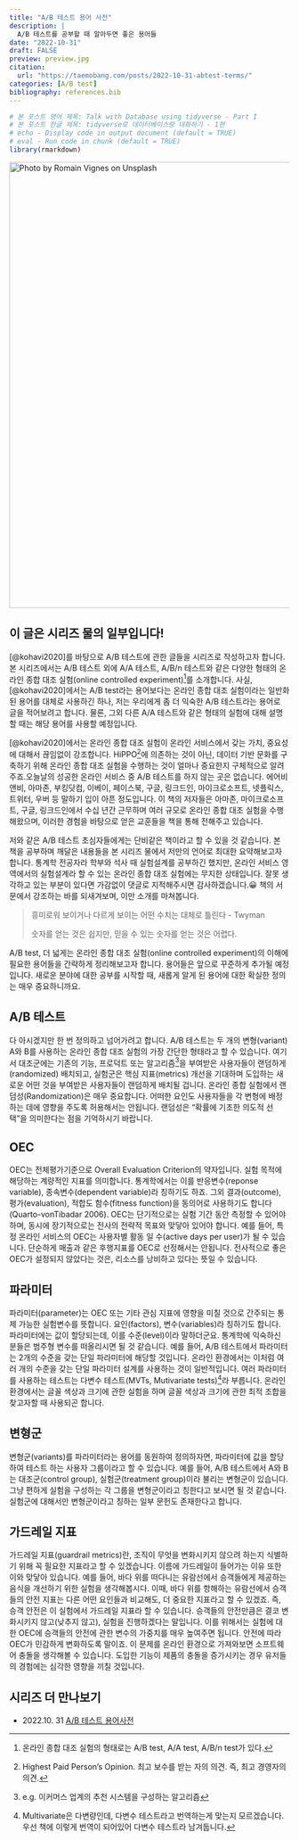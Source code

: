 ```yaml
---
title: "A/B 테스트 용어 사전"
description: |
  A/B 테스트를 공부할 때 알아두면 좋은 용어들
date: "2022-10-31"
draft: FALSE
preview: preview.jpg
citation:
  url: "https://taemobang.com/posts/2022-10-31-abtest-terms/"
categories: [A/B test]
bibliography: references.bib
---
```


```r
# 본 포스트 영어 제목: Talk with Database using tidyverse - Part I
# 본 포스트 한글 제목: tidyverse로 데이터베이스랑 대화하기 - 1편
# echo - Display code in output document (default = TRUE)
# eval - Run code in chunk (default = TRUE)
library(rmarkdown)
```

[![Photo by Romain Vignes on Unsplash](preview.jpg){width="800"}](https://unsplash.com/photos/ywqa9IZB-dU?utm_source=unsplash&utm_medium=referral&utm_content=creditShareLink)

::: {.callout-tip collapse="true"}
## 이 글은 시리즈 물의 일부입니다!

[@kohavi2020]를 바탕으로 A/B 테스트에 관한 글들을 시리즈로 작성하고자 합니다. 본 시리즈에서는 A/B 테스트 외에 A/A 테스트, A/B/n 테스트와 같은 다양한 형태의 온라인 종합 대조 실험(online controlled experiment)[^1]를 소개합니다. 사실, [@kohavi2020]에서는 A/B test라는 용어보다는 온라인 종합 대조 실험이라는 일반화된 용어를 대체로 사용하긴 하나, 저는 우리에게 좀 더 익숙한 A/B 테스트라는 용어로 글을 적어보려고 합니다. 물론, 그외 다른 A/A 테스트와 같은 형태의 실험에 대해 설명할 때는 해당 용어를 사용할 예정입니다.

[@kohavi2020]에서는 온라인 종합 대조 실험이 온라인 서비스에서 갖는 가치, 중요성에 대해서 끊임없이 강조합니다. HiPPO[^2]에 의존하는 것이 아닌, 데이터 기반 문화를 구축하기 위해 온라인 종합 대조 실험을 수행하는 것이 얼마나 중요한지 구체적으로 알려주죠.오늘날의 성공한 온라인 서비스 중 A/B 테스트를 하지 않는 곳은 없습니다. 에어비앤비, 아마존, 부킹닷컴, 이베이, 페이스북, 구글, 링크드인, 마이크로소프트, 넷플릭스, 트위터, 우버 등 말하기 입이 아픈 정도입니다. 이 책의 저자들은 아마존, 마이크로소프트, 구글, 링크드인에서 수십 년간 근무하며 여러 규모로 온라인 종합 대조 실험을 수행해왔으며, 이러한 경험을 바탕으로 얻은 교훈들을 책을 통해 전해주고 있습니다.

저와 같은 A/B 테스트 초심자들에게는 단비같은 책이라고 할 수 있을 것 같습니다. 본 책을 공부하며 깨달은 내용들을 본 시리즈 물에서 저만의 언어로 최대한 요약해보고자 합니다. 통계학 전공자라 학부와 석사 때 실험설계를 공부하긴 했지만, 온라인 서비스 영역에서의 실험설계라 할 수 있는 온라인 종합 대조 실험에는 무지한 상태입니다. 잘못 생각하고 있는 부분이 있다면 가감없이 댓글로 지적해주시면 감사하겠습니다.😀 책의 서문에서 강조하는 바를 되새겨보며, 이만 소개를 마쳐봅니다.

> 흥미로워 보이거나 다르게 보이는 어떤 수치는 대체로 틀린다 - Twyman
>
> 숫자를 얻는 것은 쉽지만, 믿을 수 있는 숫자를 얻는 것은 어렵다.
:::

[^1]: 온라인 종합 대조 실험의 형태로는 A/B test, A/A test, A/B/n test가 있다.

[^2]: Highest Paid Person's Opinion. 최고 보수를 받는 자의 의견. 즉, 최고 경영자의 의견.

A/B test, 더 넓게는 온라인 종합 대조 실험(online controlled experiment)의 이해에 필요한 용어들을 간략하게 정리해보고자 합니다. 용어들은 앞으로 꾸준하게 추가될 예정입니다. 새로운 분야에 대한 공부를 시작할 때, 새롭게 알게 된 용어에 대한 확실한 정의는 매우 중요하니까요.

## A/B 테스트

다 아시겠지만 한 번 정의하고 넘어가려고 합니다. A/B 테스트는 두 개의 변형(variant) A와 B를 사용하는 온라인 종합 대조 실험의 가장 간단한 형태라고 할 수 있습니다. 여기서 대조군에는 기존의 기능, 프로덕트 또는 알고리즘[^3]을 부여받은 사용자들이 랜덤하게(randomized) 배치되고, 실험군은 핵심 지표(metrics) 개선을 기대하며 도입하는 새로운 어떤 것을 부여받은 사용자들이 랜덤하게 배치될 겁니다. 온라인 종합 실험에서 랜덤성(Randomization)은 매우 중요합니다. 어떠한 요인도 사용자들을 각 변형에 배정하는 데에 영향을 주도록 허용해서는 안됩니다. 랜덤성은 "확률에 기초한 의도적 선택"을 의미한다는 점을 기억하시기 바랍니다.

[^3]: e.g. 이커머스 업계의 추천 시스템을 구성하는 알고리즘

## OEC

OEC는 전체평가기준으로 Overall Evaluation Criterion의 약자입니다. 실험 목적에 해당하는 계량적인 지표를 의미합니다. 통계학에서는 이를 반응변수(reponse variable), 종속변수(dependent variable)라 칭하기도 하죠. 그외 결과(outcome), 평가(evaluation), 적합도 함수(fitness function)을 동의어로 사용하기도 합니다(Quarto-vonTibadar 2006). OEC는 단기적으로는 실험 기간 동안 측정할 수 있어야하며, 동시에 장기적으로는 전사의 전략적 목표와 맞닿아 있어야 합니다. 예를 들어, 특정 온라인 서비스의 OEC는 사용자별 활동 일 수(active days per user)가 될 수 있습니다. 단순하게 매출과 같은 후행지표를 OEC로 선정해서는 안됩니다. 전사적으로 좋은 OEC가 설정되지 않았다는 것은, 리소스를 낭비하고 있다는 뜻일 수 있습니다.

## 파라미터

파라미터(parameter)는 OEC 또는 기타 관심 지표에 영향을 미칠 것으로 간주되는 통제 가능한 실험변수를 뜻합니다. 요인(factors), 변수(variables)라 칭하기도 합니다. 파라미터에는 값이 할당되는데, 이를 수준(level)이라 말하더군요. 통계학에 익숙하신 분들은 범주형 변수를 떠올리시면 될 것 같습니다. 예를 들어, A/B 테스트에서 파라미터는 2개의 수준을 갖는 단일 파라미터에 해당할 것입니다. 온라인 환경에서는 이처럼 여러 개의 수준을 갖는 단일 파라미터 설계를 사용하는 것이 일반적입니다. 여러 파라미터를 사용하는 테스트는 다변수 테스트(MVTs, Mutivariate tests)[^4]라 부릅니다. 온라인 환경에서는 글꼴 색상과 크기에 관한 실험을 하며 글꼴 색상과 크기에 관한 최적 조합을 찾고자할 때 사용되곤 합니다.

[^4]: Multivariate은 다변량인데, 다변수 테스트라고 번역하는게 맞는지 모르겠습니다. 우선 책에 이렇게 번역이 되어있어 다변수 테스트라 남겨둡니다.

## 변형군

변형군(variants)를 파라미터라는 용어를 동원하여 정의하자면, 파라미터에 값을 할당하여 테스트 하는 사용자 그룹이라고 할 수 있습니다. 예를 들어, A/B 테스트에서 A와 B는 대조군(control group), 실험군(treatment group)이라 불리는 변형군이 있습니다. 그냥 편하게 실험을 구성하는 각 그룹을 변형군이라고 칭한다고 보시면 될 것 같습니다. 실험군에 대해서만 변형군이라고 칭하는 일부 문헌도 존재한다고 합니다.

## 가드레일 지표

가드레일 지표(guardrail metrics)란, 조직이 무엇을 변화시키지 않으려 하는지 식별하기 위해 꼭 필요한 지표라고 할 수 있겠습니다. 이름에 가드레일이 들어가는 이유 또한 이와 맞닿아 있습니다. 예를 들어, 바다 위를 떠다니는 유람선에서 승객들에게 제공하는 음식을 개선하기 위한 실험을 생각해봅시다. 이때, 바다 위를 항해하는 유람선에서 승객들의 안전 지표는 다른 어떤 요인들과 비교해도, 더 중요한 지표라고 할 수 있겠죠. 즉, 승객 안전은 이 실험에서 가드레일 지표라 할 수 있습니다. 승객들의 안전만큼은 결코 변화시키지 않고(낮추지 않고), 실험을 진행하겠다는 말입니다. 이를 위해서는 실험에 대한 OEC에 승객들의 안전에 관한 변수의 가중치를 매우 높여주면 됩니다. 안전에 따라 OEC가 민감하게 변화하도록 말이죠. 이 문제를 온라인 환경으로 가져와보면 소프트웨어 충돌을 생각해볼 수 있습니다. 도입한 기능이 제품의 충돌을 증가시키는 경우 유저들의 경험에는 심각한 영향을 끼칠 것입니다.

::: {.callout-tip collapse="true"}
## 시리즈 더 만나보기

-   2022.10. 31 [A/B 테스트 용어사전](https://www.taemobang.com/posts/2022-10-31-abtest-terms/)
:::
